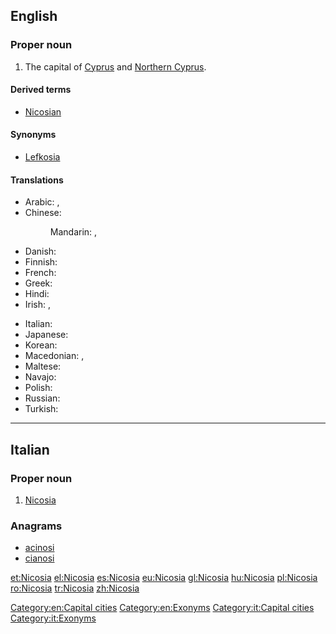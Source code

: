 ==English==
{{wikipedia}}

===Proper noun===
{{en-proper noun}}

# The capital of [[Cyprus]] and [[Northern Cyprus]].

====Derived terms====
* [[Nicosian]]

====Synonyms====
* [[Lefkosia]]

====Translations====
{{trans-top|capital of Cyprus}}
* Arabic: {{t-|ar|نيقوسيا|f|tr=niquusya}}, {{qualifier|archaic}} {{t-|ar|لفقسية|f|tr=lifqusiya|sc=Arab}}
* Chinese:
*: Mandarin: {{t|cmn|尼科西亞|sc=Hani}}, {{t|cmn|尼科西亚|tr=Níkēxīyǎ|sc=Hani}}
* Danish: {{t|da|Nicosia}}
* Finnish: {{t+|fi|Nikosia}}
* French: {{t+|fr|Nicosie}}
* Greek: {{t+|el|Λευκωσία|f|tr=Lefkosía}}
* Hindi: {{t-|hi|निकोसिया|tr=Nikōsiyā|xs=Hindi}}
* Irish: {{t-|ga|Niocóis|f|alt=An Niocóis}}, {{t-|ga|Leafcóis|f|alt=An Leafcóis}}
{{trans-mid}}
* Italian: {{t-|it|Nicosia|f}}
* Japanese: {{t-|ja|ニコシア|tr=Nikoshia}}
* Korean: {{t-|ko|니코시아|tr=Nikosia|sc=Hang}}
* Macedonian: {{t-|mk|Никозија|f|tr=Nikózija}},  {{t-|mk|Левкозија|f|tr=Levkózija}}
* Maltese: {{t-|mt|Nikosija|xs=Maltese}}
* Navajo: {{tø|nv|Nikʼóósiya}}
* Polish: {{t+|pl|Nikozja|f}}
* Russian: {{t-|ru|Никосия|f|tr=Nikosíja}}
* Turkish: {{t+|tr|Lefkoşa}}
{{trans-bottom}}

[[Category:en:Capital cities]]
[[Category:en:Exonyms]]

----

==Italian==
{{wikipedia|lang=it}}

===Proper noun===
{{it-proper noun|g=f}}

# [[#English|Nicosia]]

===Anagrams===
* [[acinosi#Italian|acinosi]]
* [[cianosi#Italian|cianosi]]

[[Category:it:Capital cities]]
[[Category:it:Exonyms]]

[[et:Nicosia]]
[[el:Nicosia]]
[[es:Nicosia]]
[[eu:Nicosia]]
[[gl:Nicosia]]
[[hu:Nicosia]]
[[pl:Nicosia]]
[[ro:Nicosia]]
[[tr:Nicosia]]
[[zh:Nicosia]]